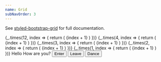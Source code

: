 ```yaml
---
name: Grid
subNavOrder: 3
---
```



See [styled-bootstrap-grid](https://github.com/dragma/styled-bootstrap-grid) for
full documentation.

<Grid>
  <Row>
    {_.times(12, index => {
      return (
        <Col sm={1} key={index}>
          <BorderBox>{index + 1}</BorderBox>
        </Col>
      )
    })}
  </Row>
</Grid>

<Spacer m={2} />

<Grid>
  <Row>
    {_.times(4, index => {
      return (
        <Col sm={3} key={index}>
          <BorderBox>{index + 1}</BorderBox>
        </Col>
      )
    })}
  </Row>
</Grid>

<Spacer m={2} />

<Grid>
  <Row>
    {_.times(3, index => {
      return (
        <Col sm={4} key={index}>
          <BorderBox>{index + 1}</BorderBox>
        </Col>
      )
    })}
  </Row>
</Grid>

<Spacer m={2} />

<Grid>
  <Row>
    {_.times(2, index => {
      return (
        <Col sm={6} key={index}>
          <BorderBox>{index + 1}</BorderBox>
        </Col>
      )
    })}
  </Row>
</Grid>

<Spacer m={2} />

<Grid>
  <Row>
    {_.times(1, index => {
      return (
        <Col sm={12} key={index}>
          <BorderBox>{index + 1}</BorderBox>
        </Col>
      )
    })}
  </Row>
</Grid>

<Spacer m={2} mb={4} />

<Playground layout="horizontal">
  <Grid fluid>
    <Row>
      <Col sm={6}>Hello</Col>
      <Col sm={6}>How are you?</Col>
    </Row>
    <Spacer my={2} />
    <Row>
      <Col sm={4}>
        <Button size="small" width="100%">
          Enter
        </Button>
      </Col>
      <Col sm={4}>
        <Button size="small" variant="secondaryOutline" width="100%">
          Leave
        </Button>
      </Col>
      <Col sm={4}>
        <Button size="small" variant="secondaryGray" width="100%">
          Dance
        </Button>
      </Col>
    </Row>
  </Grid>
</Playground>
